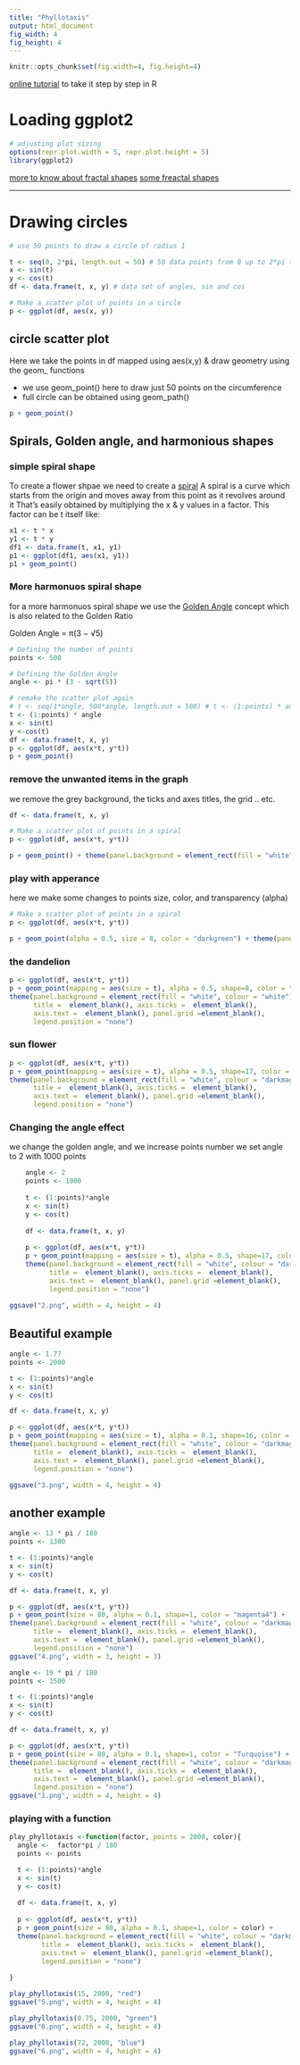 ```yaml
---
title: "Phyllotaxis"
output: html_document
fig_width: 4 
fig_height: 4
---
```

```r
knitr::opts_chunk$set(fig.width=4, fig.height=4) 
```

[online tutorial][0] to take it step by step in R

# Loading ggplot2 
```r
# adjusting plot sizing
options(repr.plot.width = 5, repr.plot.height = 5)
library(ggplot2)
```

[more to know about fractal shapes][1]
[some freactal shapes][2]  

***

# Drawing circles
```r
# use 50 points to draw a circle of radius 1

t <- seq(0, 2*pi, length.out = 50) # 50 data points from 0 up to 2*pi (angles)
x <- sin(t)
y <- cos(t)
df <- data.frame(t, x, y) # data set of angles, sin and cos

# Make a scatter plot of points in a circle
p <- ggplot(df, aes(x, y))

```

## circle scatter plot
Here we take the points in df mapped using aes(x,y) & draw geometry using the geom_ functions  

* we use geom_point() here to draw just 50 points on the circumference  
* full circle can be obtained using geom_path()
```r
p + geom_point()
```

## Spirals, Golden angle, and harmonious shapes  

### simple spiral shape
To create a flower shpae we need to create a [spiral][4]
A spiral is a curve which starts from the origin and moves away from this point as it revolves around it
That's easily obtained by multiplying the x & y values in a factor. 
This factor can be t itself like:
```r
x1 <- t * x
y1 <- t * y
df1 <- data.frame(t, x1, y1)
p1 <- ggplot(df1, aes(x1, y1))
p1 + geom_point()
```

### More harmonuos spiral shape
for a more harmonuos spiral shape we use the [Golden Angle][5] concept which is also related to the Golden Ratio 

Golden Angle = π(3 − √5)
```r
# Defining the number of points
points <- 500

# Defining the Golden Angle
angle <- pi * (3 - sqrt(5))

# remake the scatter plot again
# t <- seq(1*angle, 500*angle, length.out = 500) # t <- (1:points) * angle
t <- (1:points) * angle
x <- sin(t)
y <-cos(t)
df <- data.frame(t, x, y)
p <- ggplot(df, aes(x*t, y*t))
p + geom_point()
```

### remove the unwanted items in the graph
we remove the grey background, the ticks and axes titles, the grid .. etc.
```r
df <- data.frame(t, x, y)

# Make a scatter plot of points in a spiral
p <- ggplot(df, aes(x*t, y*t))

p + geom_point() + theme(panel.background = element_rect(fill = "white", colour = "white"), title =  element_blank(), axis.ticks =  element_blank(), axis.text =  element_blank(), panel.grid =element_blank() )

```

### play with apperance  

here we make some changes to points size, color, and transparency (alpha)

```r


# Make a scatter plot of points in a spiral
p <- ggplot(df, aes(x*t, y*t))

p + geom_point(alpha = 0.5, size = 8, color = "darkgreen") + theme(panel.background = element_rect(fill = "white", colour = "white"), title =  element_blank(), axis.ticks =  element_blank(), axis.text =  element_blank(), panel.grid =element_blank())
```

### the dandelion

```r
p <- ggplot(df, aes(x*t, y*t))
p + geom_point(mapping = aes(size = t), alpha = 0.5, shape=8, color = "black") +
theme(panel.background = element_rect(fill = "white", colour = "white"),
      title =  element_blank(), axis.ticks =  element_blank(),
      axis.text =  element_blank(), panel.grid =element_blank(),
      legend.position = "none")
```

### sun flower

```r
p <- ggplot(df, aes(x*t, y*t))
p + geom_point(mapping = aes(size = t), alpha = 0.5, shape=17, color = "yellow") +
theme(panel.background = element_rect(fill = "white", colour = "darkmagenta"),
      title =  element_blank(), axis.ticks =  element_blank(),
      axis.text =  element_blank(), panel.grid =element_blank(),
      legend.position = "none")
```

### Changing the angle effect

we change the golden angle, and we increase points number
we set angle to 2 with 1000 points
```r

    angle <- 2
    points <- 1000
    
    t <- (1:points)*angle
    x <- sin(t)
    y <- cos(t)
    
    df <- data.frame(t, x, y)
  
    p <- ggplot(df, aes(x*t, y*t))
    p + geom_point(mapping = aes(size = t), alpha = 0.5, shape=17, color = "yellow") +
    theme(panel.background = element_rect(fill = "white", colour = "darkmagenta"),
          title =  element_blank(), axis.ticks =  element_blank(),
          axis.text =  element_blank(), panel.grid =element_blank(),
          legend.position = "none")
    
ggsave("2.png", width = 4, height = 4)
```

## Beautiful example

```r
angle <- 1.77
points <- 2000

t <- (1:points)*angle
x <- sin(t)
y <- cos(t)

df <- data.frame(t, x, y)

p <- ggplot(df, aes(x*t, y*t))
p + geom_point(mapping = aes(size = t), alpha = 0.1, shape=16, color = "pink") +
theme(panel.background = element_rect(fill = "white", colour = "darkmagenta"),
      title =  element_blank(), axis.ticks =  element_blank(),
      axis.text =  element_blank(), panel.grid =element_blank(),
      legend.position = "none")

ggsave("3.png", width = 4, height = 4)
```

## another example

```r
angle <- 13 * pi / 180
points <- 1300

t <- (1:points)*angle
x <- sin(t)
y <- cos(t)

df <- data.frame(t, x, y)

p <- ggplot(df, aes(x*t, y*t))
p + geom_point(size = 80, alpha = 0.1, shape=1, color = "magenta4") +
theme(panel.background = element_rect(fill = "white", colour = "darkmagenta"),
      title =  element_blank(), axis.ticks =  element_blank(),
      axis.text =  element_blank(), panel.grid =element_blank(),
      legend.position = "none")
ggsave("4.png", width = 3, height = 3)
```

```r
angle <- 19 * pi / 180
points <- 1500

t <- (1:points)*angle
x <- sin(t)
y <- cos(t)

df <- data.frame(t, x, y)

p <- ggplot(df, aes(x*t, y*t))
p + geom_point(size = 80, alpha = 0.1, shape=1, color = "Turquoise") +
theme(panel.background = element_rect(fill = "white", colour = "darkmagenta"),
      title =  element_blank(), axis.ticks =  element_blank(),
      axis.text =  element_blank(), panel.grid =element_blank(),
      legend.position = "none")
ggsave("1.png", width = 4, height = 4)
```
 
### playing with a function

```r
play_phyllotaxis <-function(factor, points = 2000, color){
  angle <-  factor*pi / 180
  points <- points

  t <- (1:points)*angle
  x <- sin(t)
  y <- cos(t)
  
  df <- data.frame(t, x, y)
  
  p <- ggplot(df, aes(x*t, y*t))
  p + geom_point(size = 80, alpha = 0.1, shape=1, color = color) +
  theme(panel.background = element_rect(fill = "white", colour = "darkmagenta"),
        title =  element_blank(), axis.ticks =  element_blank(),
        axis.text =  element_blank(), panel.grid =element_blank(),
        legend.position = "none")
  
}
```

```r

play_phyllotaxis(15, 2000, "red")
ggsave("5.png", width = 4, height = 4)
```

```r
play_phyllotaxis(0.75, 2000, "green")
ggsave("6.png", width = 4, height = 4)
```

```r
play_phyllotaxis(72, 2000, "blue")
ggsave("6.png", width = 4, height = 4)
```



[0]: https://projects.datacamp.com/projects/62
[1]: https://en.wikipedia.org/wiki/Fractal
[2]: https://wallhere.com/en/wallpaper/778140
[4]: https://en.wikipedia.org/wiki/Spiral
[5]: https://en.wikipedia.org/wiki/Golden_angle